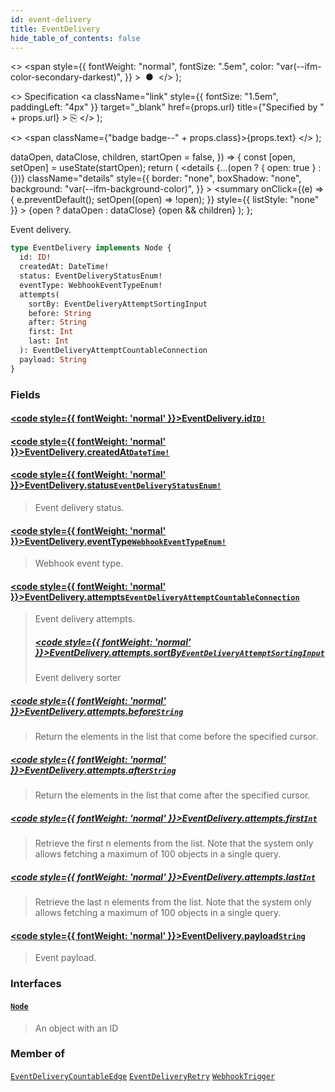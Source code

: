 ```yaml
---
id: event-delivery
title: EventDelivery
hide_table_of_contents: false
---
```


  <>
    <span
      style={{
        fontWeight: "normal",
        fontSize: ".5em",
        color: "var(--ifm-color-secondary-darkest)",
      }}
    >
      &nbsp;●&nbsp;
    </span>
  </>
);

  <>
    Specification
    <a
      className="link"
      style={{ fontSize: "1.5em", paddingLeft: "4px" }}
      target="\_blank"
      href={props.url}
      title={"Specified by " + props.url}
    >
      ⎘
    </a>
  </>
);

  <>
    <span className={"badge badge--" + props.class}>{props.text}</span>
  </>
);


  dataOpen,
  dataClose,
  children,
  startOpen = false,
}) => {
  const [open, setOpen] = useState(startOpen);
  return (
    <details
      {...(open ? { open: true } : {})}
      className="details"
      style={{
        border: "none",
        boxShadow: "none",
        background: "var(--ifm-background-color)",
      }}
    >
      <summary
        onClick={(e) => {
          e.preventDefault();
          setOpen((open) => !open);
        }}
        style={{ listStyle: "none" }}
      >
        {open ? dataOpen : dataClose}
      </summary>
      {open && children}
    </details>
  );
};

Event delivery.

```graphql
type EventDelivery implements Node {
  id: ID!
  createdAt: DateTime!
  status: EventDeliveryStatusEnum!
  eventType: WebhookEventTypeEnum!
  attempts(
    sortBy: EventDeliveryAttemptSortingInput
    before: String
    after: String
    first: Int
    last: Int
  ): EventDeliveryAttemptCountableConnection
  payload: String
}
```

### Fields

#### [<code style={{ fontWeight: 'normal' }}>EventDelivery.<b>id</b></code>](#)<Bullet />[`ID!`](../../../api-reference/miscellaneous/scalars/id) <Badge class="secondary" text="non-null"/> <Badge class="secondary" text="scalar"/>

>

#### [<code style={{ fontWeight: 'normal' }}>EventDelivery.<b>createdAt</b></code>](#)<Bullet />[`DateTime!`](../../../api-reference/miscellaneous/scalars/date-time) <Badge class="secondary" text="non-null"/> <Badge class="secondary" text="scalar"/>

>

#### [<code style={{ fontWeight: 'normal' }}>EventDelivery.<b>status</b></code>](#)<Bullet />[`EventDeliveryStatusEnum!`](../../../api-reference/webhooks/enums/event-delivery-status-enum) <Badge class="secondary" text="non-null"/> <Badge class="secondary" text="enum"/>

> Event delivery status.

#### [<code style={{ fontWeight: 'normal' }}>EventDelivery.<b>eventType</b></code>](#)<Bullet />[`WebhookEventTypeEnum!`](../../../api-reference/webhooks/enums/webhook-event-type-enum) <Badge class="secondary" text="non-null"/> <Badge class="secondary" text="enum"/>

> Webhook event type.

#### [<code style={{ fontWeight: 'normal' }}>EventDelivery.<b>attempts</b></code>](#)<Bullet />[`EventDeliveryAttemptCountableConnection`](../../../api-reference/miscellaneous/objects/event-delivery-attempt-countable-connection) <Badge class="secondary" text="object"/>

> Event delivery attempts.
>
> ##### [<code style={{ fontWeight: 'normal' }}>EventDelivery.attempts.<b>sortBy</b></code>](#)<Bullet />[`EventDeliveryAttemptSortingInput`](../../../api-reference/webhooks/inputs/event-delivery-attempt-sorting-input) <Badge class="secondary" text="input"/>
>
> Event delivery sorter

##### [<code style={{ fontWeight: 'normal' }}>EventDelivery.attempts.<b>before</b></code>](#)<Bullet />[`String`](../../../api-reference/miscellaneous/scalars/string) <Badge class="secondary" text="scalar"/>

> Return the elements in the list that come before the specified cursor.

##### [<code style={{ fontWeight: 'normal' }}>EventDelivery.attempts.<b>after</b></code>](#)<Bullet />[`String`](../../../api-reference/miscellaneous/scalars/string) <Badge class="secondary" text="scalar"/>

> Return the elements in the list that come after the specified cursor.

##### [<code style={{ fontWeight: 'normal' }}>EventDelivery.attempts.<b>first</b></code>](#)<Bullet />[`Int`](../../../api-reference/miscellaneous/scalars/int) <Badge class="secondary" text="scalar"/>

> Retrieve the first n elements from the list. Note that the system only allows fetching a maximum of 100 objects in a single query.

##### [<code style={{ fontWeight: 'normal' }}>EventDelivery.attempts.<b>last</b></code>](#)<Bullet />[`Int`](../../../api-reference/miscellaneous/scalars/int) <Badge class="secondary" text="scalar"/>

> Retrieve the last n elements from the list. Note that the system only allows fetching a maximum of 100 objects in a single query.

#### [<code style={{ fontWeight: 'normal' }}>EventDelivery.<b>payload</b></code>](#)<Bullet />[`String`](../../../api-reference/miscellaneous/scalars/string) <Badge class="secondary" text="scalar"/>

> Event payload.

### Interfaces

#### [`Node`](../../../api-reference/miscellaneous/interfaces/node) <Badge class="secondary" text="interface"/>

> An object with an ID

### Member of

[`EventDeliveryCountableEdge`](../../../api-reference/miscellaneous/objects/event-delivery-countable-edge) <Badge class="secondary" text="object"/><Bullet />[`EventDeliveryRetry`](../../../api-reference/webhooks/objects/event-delivery-retry) <Badge class="secondary" text="object"/><Bullet />[`WebhookTrigger`](../../../api-reference/webhooks/objects/webhook-trigger) <Badge class="secondary" text="object"/>
